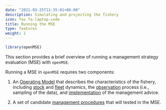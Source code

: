 ```yaml
---
date: "2021-03-25T11:35:01+06:00"
description: Simulating and projecting the fishery
icon: fas fa-laptop-code
title: Running the MSE
type: features
weight: 1
---
```


```r
library(openMSE)
```

This section provides a brief overview of running a management strategy evaluation (MSE) with `openMSE`.

Running a MSE in `openMSE` requires two components:

1. An [Operating Model](/object-operating-model/) that describes the characteristics of the fishery, including [stock](/object-stock/) and [fleet](/object-fleet/) dynamics, the [observation](/object-obs/) process (i.e., sampling of the data), and [implementation](/object-imp/) of the management advice.

1. A set of candidate [management procedures](/features-management-procedures/) that will tested in the MSE.



